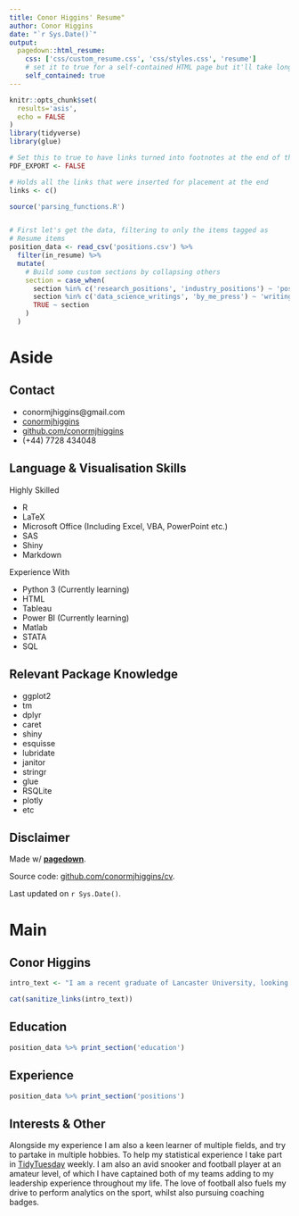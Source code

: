 ```yaml
---
title: Conor Higgins' Resume"
author: Conor Higgins
date: "`r Sys.Date()`"
output:
  pagedown::html_resume:
    css: ['css/custom_resume.css', 'css/styles.css', 'resume']
    # set it to true for a self-contained HTML page but it'll take longer to render
    self_contained: true
---
```



```r
knitr::opts_chunk$set(
  results='asis', 
  echo = FALSE
)
library(tidyverse)
library(glue)

# Set this to true to have links turned into footnotes at the end of the document
PDF_EXPORT <- FALSE

# Holds all the links that were inserted for placement at the end
links <- c()

source('parsing_functions.R')


# First let's get the data, filtering to only the items tagged as
# Resume items
position_data <- read_csv('positions.csv') %>% 
  filter(in_resume) %>% 
  mutate(
    # Build some custom sections by collapsing others
    section = case_when(
      section %in% c('research_positions', 'industry_positions') ~ 'positions', 
      section %in% c('data_science_writings', 'by_me_press') ~ 'writings',
      TRUE ~ section
    )
  ) 

```


Aside
================================================================================




Contact {#contact}
--------------------------------------------------------------------------------



- <i class="fa fa-envelope"></i> conormjhiggins@gmail.com
- <i class="fa fa-twitter"></i> [conormjhiggins](https://twitter.com/conormjhiggins)
- <i class="fa fa-github"></i> [github.com/conormjhiggins](https://github.com/conormjhiggins)
- <i class="fa fa-phone"></i> (+44) 7728 434048



Language & Visualisation Skills {#skills}
--------------------------------------------------------------------------------

Highly Skilled

- R 
- LaTeX
- Microsoft Office (Including Excel, VBA, PowerPoint etc.)
- SAS
- Shiny
- Markdown

Experience With

- Python 3 (Currently learning)
- HTML
- Tableau
- Power BI (Currently learning)
- Matlab
- STATA
- SQL

Relevant Package Knowledge {#packages}
--------------------------------------------------------------------------------
- ggplot2
- tm
- dplyr
- caret
- shiny
- esquisse
- lubridate
- janitor 
- stringr
- glue
- RSQLite
- plotly
- etc


Disclaimer {#disclaimer}
--------------------------------------------------------------------------------

Made w/ [**pagedown**](https://github.com/rstudio/pagedown). 

Source code: [github.com/conormjhiggins/cv](https://github.com/conormjhiggins/cv).

Last updated on `r Sys.Date()`.




Main
================================================================================

Conor Higgins {#title}
--------------------------------------------------------------------------------

```r
intro_text <- "I am a recent graduate of Lancaster University, looking to further my short career within the Data Science/Statistics field. I believe that I am an outstanding communicator and leader with high levels of determination and motivation. Excellent ability to bring enthusiasm, focus, and a positive demeanor to the workplace. Flexible, dependable, and eager to work both independently as well as in a team towards aims and goal. I am a confident public speaker and consider myself people person as I have led and participated within teams throughout my entire life. I believe that I am a great problem solver and would be a valuable asset to any team."

cat(sanitize_links(intro_text))
```



Education {data-icon=graduation-cap data-concise=true}
--------------------------------------------------------------------------------

```r
position_data %>% print_section('education')
```



Experience {data-icon=suitcase}
--------------------------------------------------------------------------------

```r
position_data %>% print_section('positions')
```


Interests & Other {data-icon=user}
--------------------------------------------------------------------------------

Alongside my experience I am also a keen learner of multiple fields, and try to partake in multiple hobbies. To help my statistical experience I take part in [TidyTuesday](https://github.com/rfordatascience/tidytuesday) weekly. I am also an avid snooker and football player at an amateur level, of which I have captained both of my teams adding to my leadership experience throughout my life. The love of football also fuels my drive to perform analytics on the sport, whilst also pursuing coaching badges.
